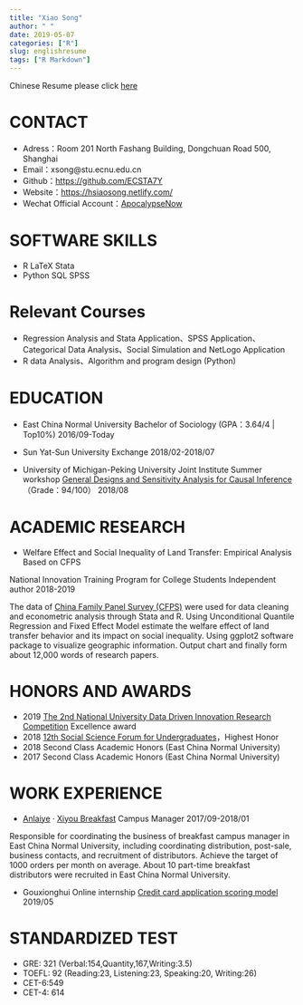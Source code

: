```yaml
---
title: "Xiao Song"
author: " "
date: 2019-05-07
categories: ["R"]
slug: englishresume
tags: ["R Markdown"]
---
```

Chinese Resume please click [here](https://hsiaosong.netlify.com/2019/05/07/resume/)

# CONTACT

+ Adress：Room 201 North Fashang Building, Dongchuan Road 500, Shanghai
+ Email：xsong@stu.ecnu.edu.cn
+ Github：[https://github.com/ECSTA7Y](https://github.com/ECSTA7Y)
+ Website：[https://hsiaosong.netlify.com/](https://hsiaosong.netlify.com/)
+ Wechat Official Account：[ApocalypseNow](https://mp.weixin.qq.com/s/yyJ3l7RTImYTKDrIynwmPA)

# SOFTWARE SKILLS
+ R  LaTeX  Stata 
+ Python  SQL  SPSS 

# Relevant Courses

+  Regression Analysis and Stata Application、SPSS Application、Categorical Data Analysis、Social Simulation and NetLogo Application
+ R data Analysis、Algorithm and program design (Python)


# EDUCATION

+ East China Normal University Bachelor of Sociology (GPA：3.64/4 | Top10%) 2016/09-Today
 
+ Sun Yat-Sun University Exchange 2018/02-2018/07

+ University of Michigan-Peking University Joint Institute Summer workshop
[General Designs and Sensitivity Analysis for Causal Inference](http://www.oir.pku.edu.cn/umich/jxsz1/nsqkczsjz2018.htm)（Grade：94/100） 2018/08


# ACADEMIC RESEARCH

+ Welfare Effect and Social Inequality of Land Transfer: Empirical Analysis Based on CFPS 

National Innovation Training Program for College Students Independent author 2018-2019  

The data of [China Family Panel Survey (CFPS)](http://www.isss.pku.edu.cn/cfps/) were used for data cleaning and econometric analysis through Stata and R. Using Unconditional Quantile Regression and Fixed Effect Model estimate the welfare effect of land transfer behavior and its impact on social inequality. Using ggplot2 software package to visualize geographic information. Output chart and finally form about 12,000 words of research papers. 



# HONORS AND AWARDS 

+ 2019 [The 2nd National University Data Driven Innovation Research Competition](http://opendata.pku.edu.cn/competition-2019.xhtml;jsessionid=200f6d0adbfa75292afed361235f) Excellence award
+ 2018 [12th Social Science Forum for Undergraduates](http://www.shupl.edu.cn/2018/1125/c1168a51557/page.htm)，Highest Honor
+ 2018 Second Class Academic Honors (East China Normal University)
+ 2017 Second Class Academic Honors (East China Normal University)

# WORK EXPERIENCE

+ [Anlaiye](http://www.anlaiye.com.cn/index.html) · [Xiyou Breakfast](https://www.sohu.com/a/166510488_259362) Campus Manager 2017/09-2018/01

Responsible for coordinating the business of breakfast campus manager in East China Normal University, including coordinating distribution, post-sale, business contacts, and recruitment of distributors. 
Achieve the target of 1000 orders per month on average. About 10 part-time breakfast distributors were recruited in East China Normal University.

+ Gouxionghui Online internship [Credit card application scoring model](https://mp.weixin.qq.com/s/bbxWicZfk5ZMl27LbI0E1Q) 2019/05

# STANDARDIZED TEST

+ GRE: 321 (Verbal:154,Quantity,167,Writing:3.5)
+ TOEFL: 92 (Reading:23, Listening:23, Speaking:20, Writing:26)
+ CET-6:549
+ CET-4: 614


